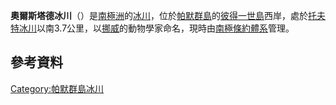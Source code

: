 {{coord|68|50|S|90|41|W|display=title}}

'''奧爾斯塔德冰川'''（{{lang-en|Olstad Glacier}}）是[[南極洲|南極洲]]的[[冰川|冰川]]，位於[[帕默群島|帕默群島]]的[[彼得一世島|彼得一世島]]西岸，處於[[托夫特冰川|托夫特冰川]]以南3.7公里，以[[挪威|挪威]]的動物學家命名，現時由[[南極條約體系|南極條約體系]]管理。

==參考資料==
{{usgs-gazetteer}}

{{DEFAULTSORT:Olstad Glacier}}
[[Category:帕默群島冰川|Category:帕默群島冰川]]


{{PalmerArchipelago-geo-stub}}